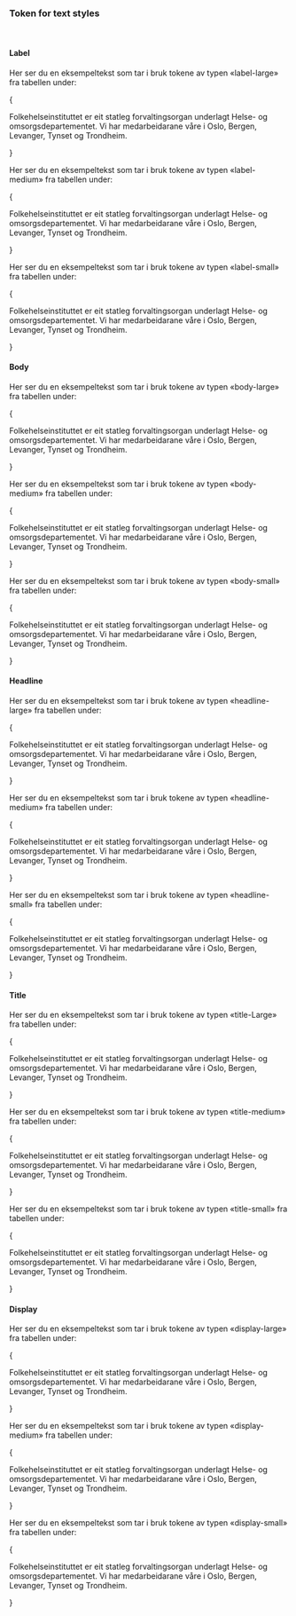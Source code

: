
<Meta title="Design Tokens/Text styles" />

### Token for text styles

<br/>

#### Label

Her ser du en eksempeltekst som tar i bruk tokene av typen «label-large» fra tabellen under:

{
<div
  style={{
    padding: '.25rem 1rem',
    borderLeft: '4px solid var(--fhi-color-info-surface-default)',
    marginBottom: '1rem',
  }}
>
  <p
    style={{
      fontFamily: 'var( --fhi-font-family-default)',
      fontSize: 'var(--fhi-typography-label-large-font-size)',
      fontWeight: 'var(--fhi-typography-label-large-font-weight)',
      lineHeight: 'var(--fhi-typography-label-large-line-height)',
      letterSpacing: 'var(--fhi-typography-label-large-letter-spacing)',
    }}
  >
    Folkehelseinstituttet er eit statleg forvaltingsorgan underlagt Helse- og
    omsorgsdepartementet. Vi har medarbeidarane våre i Oslo, Bergen, Levanger,
    Tynset og Trondheim.
  </p>
</div>
}

<DesignTokenDocBlock
  categoryName="LabelLargeFontStyle"
  maxHeight={10000}
  viewType="table"
  showValueColumn={false}
  showSearch={false}
/>

Her ser du en eksempeltekst som tar i bruk tokene av typen «label-medium» fra tabellen under:

{
<div
  style={{
    padding: '.25rem 1rem',
    borderLeft: '4px solid var(--fhi-color-info-surface-default)',
    marginBottom: '1rem',
  }}
>
  <p
    style={{
      fontFamily: 'var( --fhi-font-family-default)',
      fontSize: 'var(--fhi-typography-label-medium-font-size)',
      fontWeight: 'var(--fhi-typography-label-medium-font-weight)',
      lineHeight: 'var(--fhi-typography-label-medium-line-height)',
      letterSpacing: 'var(--fhi-typography-label-medium-letter-spacing)',
    }}
  >
    Folkehelseinstituttet er eit statleg forvaltingsorgan underlagt Helse- og
    omsorgsdepartementet. Vi har medarbeidarane våre i Oslo, Bergen, Levanger,
    Tynset og Trondheim.
  </p>
</div>
}

<DesignTokenDocBlock
  categoryName="LabelMediumFontStyle"
  maxHeight={10000}
  viewType="table"
  showValueColumn={false}
  showSearch={false}
/>

Her ser du en eksempeltekst som tar i bruk tokene av typen «label-small» fra tabellen under:

{
<div
  style={{
    padding: '.25rem 1rem',
    borderLeft: '4px solid var(--fhi-color-info-surface-default)',
    marginBottom: '1rem',
  }}
>
  <p
    style={{
      fontFamily: 'var( --fhi-font-family-default)',
      fontSize: 'var(--fhi-typography-label-small-font-size)',
      fontWeight: 'var(--fhi-typography-label-small-font-weight)',
      lineHeight: 'var(--fhi-typography-label-small-line-height)',
      letterSpacing: 'var(--fhi-typography-label-small-letter-spacing)',
    }}
  >
    Folkehelseinstituttet er eit statleg forvaltingsorgan underlagt Helse- og
    omsorgsdepartementet. Vi har medarbeidarane våre i Oslo, Bergen, Levanger,
    Tynset og Trondheim.
  </p>
</div>
}

<DesignTokenDocBlock
  categoryName="LabelSmallFontStyle"
  maxHeight={10000}
  viewType="table"
  showValueColumn={false}
  showSearch={false}
/>


#### Body

Her ser du en eksempeltekst som tar i bruk tokene av typen «body-large» fra tabellen under:

{
<div
  style={{
    padding: '.25rem 1rem',
    borderLeft: '4px solid var(--fhi-color-info-surface-default)',
    marginBottom: '1rem',
  }}
>
  <p
    style={{
      fontFamily: 'var( --fhi-font-family-default)',
      fontSize: 'var(--fhi-typography-body-large-font-size)',
      fontWeight: 'var(--fhi-typography-body-large-font-weight)',
      lineHeight: 'var(--fhi-typography-body-large-line-height)',
      letterSpacing: 'var(--fhi-typography-body-large-letter-spacing)',
    }}
  >
    Folkehelseinstituttet er eit statleg forvaltingsorgan underlagt Helse- og
    omsorgsdepartementet. Vi har medarbeidarane våre i Oslo, Bergen, Levanger,
    Tynset og Trondheim.
  </p>
</div>
}

<DesignTokenDocBlock
  categoryName="BodyLargeFontStyle"
  maxHeight={10000}
  viewType="table"
  showValueColumn={false}
  showSearch={false}
/>

Her ser du en eksempeltekst som tar i bruk tokene av typen «body-medium» fra tabellen under:

{
<div
  style={{
    padding: '.25rem 1rem',
    borderLeft: '4px solid var(--fhi-color-info-surface-default)',
    marginBottom: '1rem',
  }}
>
  <p
    style={{
      fontFamily: 'var( --fhi-font-family-default)',
      fontSize: 'var(--fhi-typography-body-medium-font-size)',
      fontWeight: 'var(--fhi-typography-body-medium-font-weight)',
      lineHeight: 'var(--fhi-typography-body-medium-line-height)',
      letterSpacing: 'var(--fhi-typography-body-medium-letter-spacing)',
    }}
  >
    Folkehelseinstituttet er eit statleg forvaltingsorgan underlagt Helse- og
    omsorgsdepartementet. Vi har medarbeidarane våre i Oslo, Bergen, Levanger,
    Tynset og Trondheim.
  </p>
</div>
}

<DesignTokenDocBlock
  categoryName="BodyMediumFontStyle"
  maxHeight={10000}
  viewType="table"
  showValueColumn={false}
  showSearch={false}
/>

Her ser du en eksempeltekst som tar i bruk tokene av typen «body-small» fra tabellen under:

{
<div
  style={{
    padding: '.25rem 1rem',
    borderLeft: '4px solid var(--fhi-color-info-surface-default)',
    marginBottom: '1rem',
  }}
>
  <p
    style={{
      fontFamily: 'var( --fhi-font-family-default)',
      fontSize: 'var(--fhi-typography-body-small-font-size)',
      fontWeight: 'var(--fhi-typography-body-small-font-weight)',
      lineHeight: 'var(--fhi-typography-body-small-line-height)',
      letterSpacing: 'var(--fhi-typography-body-small-letter-spacing)',
    }}
  >
    Folkehelseinstituttet er eit statleg forvaltingsorgan underlagt Helse- og
    omsorgsdepartementet. Vi har medarbeidarane våre i Oslo, Bergen, Levanger,
    Tynset og Trondheim.
  </p>
</div>
}

<DesignTokenDocBlock
  categoryName="BodySmallFontStyle"
  maxHeight={10000}
  viewType="table"
  showValueColumn={false}
  showSearch={false}
/>

#### Headline

Her ser du en eksempeltekst som tar i bruk tokene av typen «headline-large» fra tabellen under:

{
<div
  style={{
    padding: '.25rem 1rem',
    borderLeft: '4px solid var(--fhi-color-info-surface-default)',
    marginBottom: '1rem',
  }}
>
  <p
    style={{
      fontFamily: 'var( --fhi-font-family-default)',
      fontSize: 'var(--fhi-typography-headline-large-font-size)',
      fontWeight: 'var(--fhi-typography-headline-large-font-weight)',
      lineHeight: 'var(--fhi-typography-headline-large-line-height)',
      letterSpacing: 'var(--fhi-typography-headline-large-letter-spacing)',
    }}
  >
    Folkehelseinstituttet er eit statleg forvaltingsorgan underlagt Helse- og
    omsorgsdepartementet. Vi har medarbeidarane våre i Oslo, Bergen, Levanger,
    Tynset og Trondheim.
  </p>
</div>
}

<DesignTokenDocBlock
  categoryName="HeadlineLargeFontStyle"
  maxHeight={10000}
  viewType="table"
  showValueColumn={false}
  showSearch={false}
/>

Her ser du en eksempeltekst som tar i bruk tokene av typen «headline-medium» fra tabellen under:

{
<div
  style={{
    padding: '.25rem 1rem',
    borderLeft: '4px solid var(--fhi-color-info-surface-default)',
    marginBottom: '1rem',
  }}
>
  <p
    style={{
      fontFamily: 'var( --fhi-font-family-default)',
      fontSize: 'var(--fhi-typography-headline-medium-font-size)',
      fontWeight: 'var(--fhi-typography-headline-medium-font-weight)',
      lineHeight: 'var(--fhi-typography-headline-medium-line-height)',
      letterSpacing: 'var(--fhi-typography-headline-medium-letter-spacing)',
    }}
  >
    Folkehelseinstituttet er eit statleg forvaltingsorgan underlagt Helse- og
    omsorgsdepartementet. Vi har medarbeidarane våre i Oslo, Bergen, Levanger,
    Tynset og Trondheim.
  </p>
</div>
}

<DesignTokenDocBlock
  categoryName="HeadlineMediumFontStyle"
  maxHeight={10000}
  viewType="table"
  showValueColumn={false}
  showSearch={false}
/>

Her ser du en eksempeltekst som tar i bruk tokene av typen «headline-small» fra tabellen under:

{
<div
  style={{
    padding: '.25rem 1rem',
    borderLeft: '4px solid var(--fhi-color-info-surface-default)',
    marginBottom: '1rem',
  }}
>
  <p
    style={{
      fontFamily: 'var( --fhi-font-family-default)',
      fontSize: 'var(--fhi-typography-headline-small-font-size)',
      fontWeight: 'var(--fhi-typography-headline-small-font-weight)',
      lineHeight: 'var(--fhi-typography-headline-small-line-height)',
      letterSpacing: 'var(--fhi-typography-headline-small-letter-spacing)',
    }}
  >
    Folkehelseinstituttet er eit statleg forvaltingsorgan underlagt Helse- og
    omsorgsdepartementet. Vi har medarbeidarane våre i Oslo, Bergen, Levanger,
    Tynset og Trondheim.
  </p>
</div>
}

<DesignTokenDocBlock
  categoryName="HeadlineSmallFontStyle"
  maxHeight={10000}
  viewType="table"
  showValueColumn={false}
  showSearch={false}
/>

#### Title

Her ser du en eksempeltekst som tar i bruk tokene av typen «title-Large» fra tabellen under:

{
<div
  style={{
    padding: '.25rem 1rem',
    borderLeft: '4px solid var(--fhi-color-info-surface-default)',
    marginBottom: '1rem',
  }}
>
  <p
    style={{
      fontFamily: 'var( --fhi-font-family-default)',
      fontSize: 'var(--fhi-typography-title-large-font-size)',
      fontWeight: 'var(--fhi-typography-title-large-font-weight)',
      lineHeight: 'var(--fhi-typography-title-large-line-height)',
      letterSpacing: 'var(--fhi-typography-title-large-letter-spacing)',
    }}
  >
    Folkehelseinstituttet er eit statleg forvaltingsorgan underlagt Helse- og
    omsorgsdepartementet. Vi har medarbeidarane våre i Oslo, Bergen, Levanger,
    Tynset og Trondheim.
  </p>
</div>
}

<DesignTokenDocBlock
  categoryName="TitleLargeFontStyle"
  maxHeight={10000}
  viewType="table"
  showValueColumn={false}
  showSearch={false}
/>

Her ser du en eksempeltekst som tar i bruk tokene av typen «title-medium» fra tabellen under:

{
<div
  style={{
    padding: '.25rem 1rem',
    borderLeft: '4px solid var(--fhi-color-info-surface-default)',
    marginBottom: '1rem',
  }}
>
  <p
    style={{
      fontFamily: 'var( --fhi-font-family-default)',
      fontSize: 'var(--fhi-typography-title-medium-font-size)',
      fontWeight: 'var(--fhi-typography-title-medium-font-weight)',
      lineHeight: 'var(--fhi-typography-title-medium-line-height)',
      letterSpacing: 'var(--fhi-typography-title-medium-letter-spacing)',
    }}
  >
    Folkehelseinstituttet er eit statleg forvaltingsorgan underlagt Helse- og
    omsorgsdepartementet. Vi har medarbeidarane våre i Oslo, Bergen, Levanger,
    Tynset og Trondheim.
  </p>
</div>
}

<DesignTokenDocBlock
  categoryName="TitleMediumFontStyle"
  maxHeight={10000}
  viewType="table"
  showValueColumn={false}
  showSearch={false}
/>

Her ser du en eksempeltekst som tar i bruk tokene av typen «title-small» fra tabellen under:

{
<div
  style={{
    padding: '.25rem 1rem',
    borderLeft: '4px solid var(--fhi-color-info-surface-default)',
    marginBottom: '1rem',
  }}
>
  <p
    style={{
      fontFamily: 'var( --fhi-font-family-default)',
      fontSize: 'var(--fhi-typography-title-small-font-size)',
      fontWeight: 'var(--fhi-typography-title-small-font-weight)',
      lineHeight: 'var(--fhi-typography-title-small-line-height)',
      letterSpacing: 'var(--fhi-typography-title-small-letter-spacing)',
    }}
  >
    Folkehelseinstituttet er eit statleg forvaltingsorgan underlagt Helse- og
    omsorgsdepartementet. Vi har medarbeidarane våre i Oslo, Bergen, Levanger,
    Tynset og Trondheim.
  </p>
</div>
}

<DesignTokenDocBlock
  categoryName="TitleSmallFontStyle"
  maxHeight={10000}
  viewType="table"
  showValueColumn={false}
  showSearch={false}
/>

#### Display

Her ser du en eksempeltekst som tar i bruk tokene av typen «display-large» fra tabellen under:

{
<div
  style={{
    padding: '.25rem 1rem',
    borderLeft: '4px solid var(--fhi-color-info-surface-default)',
    marginBottom: '1rem',
  }}
>
  <p
    style={{
      fontFamily: 'var( --fhi-font-family-default)',
      fontSize: 'var(--fhi-typography-display-large-font-size)',
      fontWeight: 'var(--fhi-typography-display-large-font-weight)',
      lineHeight: 'var(--fhi-typography-display-large-line-height)',
      letterSpacing: 'var(--fhi-typography-display-large-letter-spacing)',
    }}
  >
    Folkehelseinstituttet er eit statleg forvaltingsorgan underlagt Helse- og
    omsorgsdepartementet. Vi har medarbeidarane våre i Oslo, Bergen, Levanger,
    Tynset og Trondheim.
  </p>
</div>
}

<DesignTokenDocBlock
  categoryName="DisplayLargeFontStyle"
  maxHeight={10000}
  viewType="table"
  showValueColumn={false}
  showSearch={false}
/>

Her ser du en eksempeltekst som tar i bruk tokene av typen «display-medium» fra tabellen under:

{
<div
  style={{
    padding: '.25rem 1rem',
    borderLeft: '4px solid var(--fhi-color-info-surface-default)',
    marginBottom: '1rem',
  }}
>
  <p
    style={{
      fontFamily: 'var( --fhi-font-family-default)',
      fontSize: 'var(--fhi-typography-display-medium-font-size)',
      fontWeight: 'var(--fhi-typography-display-medium-font-weight)',
      lineHeight: 'var(--fhi-typography-display-medium-line-height)',
      letterSpacing: 'var(--fhi-typography-display-medium-letter-spacing)',
    }}
  >
    Folkehelseinstituttet er eit statleg forvaltingsorgan underlagt Helse- og
    omsorgsdepartementet. Vi har medarbeidarane våre i Oslo, Bergen, Levanger,
    Tynset og Trondheim.
  </p>
</div>
}

<DesignTokenDocBlock
  categoryName="DisplayMediumFontStyle"
  maxHeight={10000}
  viewType="table"
  showValueColumn={false}
  showSearch={false}
/>

Her ser du en eksempeltekst som tar i bruk tokene av typen «display-small» fra tabellen under:

{
<div
  style={{
    padding: '.25rem 1rem',
    borderLeft: '4px solid var(--fhi-color-info-surface-default)',
    marginBottom: '1rem',
  }}
>
  <p
    style={{
      fontFamily: 'var( --fhi-font-family-default)',
      fontSize: 'var(--fhi-typography-display-small-font-size)',
      fontWeight: 'var(--fhi-typography-display-small-font-weight)',
      lineHeight: 'var(--fhi-typography-display-small-line-height)',
      letterSpacing: 'var(--fhi-typography-display-small-letter-spacing)',
    }}
  >
    Folkehelseinstituttet er eit statleg forvaltingsorgan underlagt Helse- og
    omsorgsdepartementet. Vi har medarbeidarane våre i Oslo, Bergen, Levanger,
    Tynset og Trondheim.
  </p>
</div>
}

<DesignTokenDocBlock
  categoryName="DisplaySmallFontStyle"
  maxHeight={10000}
  viewType="table"
  showValueColumn={false}
  showSearch={false}
/>